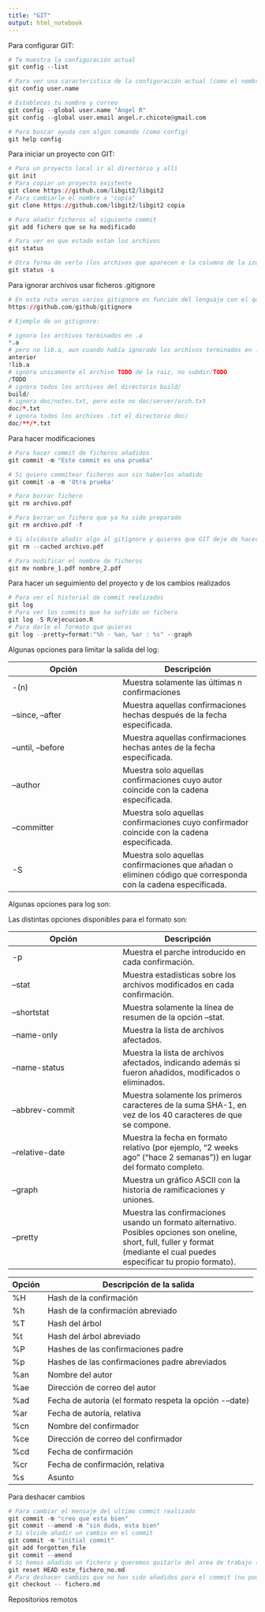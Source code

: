 ```yaml
---
title: "GIT"
output: html_notebook
---
```

Para configurar GIT:
```r
# Te muestra la configuración actual
git config --list

# Para ver una caracteristica de la configuración actual (como el nombre)
git config user.name

# Estableces tu nombre y correo
git config --global user.name "Ángel R"
git config --global user.email angel.r.chicote@gmail.com

# Para buscar ayuda con algún comando (como config)
git help config
```

Para iniciar un proyecto con GIT:
```r
# Para un proyecto local ir al directorio y alli
git init
# Para copiar un proyecto existente
git clone https://github.com/libgit2/libgit2
# Para cambiarle el nombre a "copia"
git clone https://github.com/libgit2/libgit2 copia

# Para añadir ficheros al siguiente commit 
git add fichero que se ha modificado

# Para ver en que estado estan los archivos
git status

# Otra forma de verlo (los archivos que aparecen e la columna de la izquierda estan preparados y los de la derecha estan sin peparar)
git status -s

```

Para ignorar archivos usar ficheros .gitignore
```r
# En esta ruta veras varios gitignore en función del lenguaje con el que estes.
https://github.com/github/gitignore

# Ejemplo de un gitignore:

# ignora los archivos terminados en .a
*.a
# pero no lib.a, aun cuando había ignorado los archivos terminados en .a en la linea
anterior
!lib.a
# ignora unicamente el archivo TODO de la raiz, no subdir/TODO
/TODO
# ignora todos los archivos del directorio build/
build/
# ignora doc/notes.txt, pero este no doc/server/arch.txt
doc/*.txt
# ignora todos los archivos .txt el directorio doc/
doc/**/*.txt
```

Para hacer modificaciones
```r
# Para hacer commit de ficheros añadidos
git commit -m "Este commit es una prueba"

# Si quiero commitear ficheros aun sin haberlos añadido
git commit -a -m 'Otra prueba'

# Para borrar fichero
git rm archivo.pdf

# Para borrar un fichero que ya ha sido preparado 
git rm archivo.pdf -f

# Si olvidaste añadir algo al gitignore y quieres que GIT deje de hacer un seguimiento de un fichero, pero manteniendolo en tu disco duro
git rm --cached archivo.pdf

# Para modificar el nombre de ficheros
git mv nombre_1.pdf nombre_2.pdf
```

Para hacer un seguimiento del proyecto y de los cambios realizados
```r
# Para ver el historial de commit realizados
git log
# Para ver los commits que ha sufrido un fichero
git log -S R/ejecucion.R
# Para darle el formato que quieras 
git log --pretty=format:"%h - %an, %ar : %s" --graph
```

Algunas opciones para limitar la salida del log:

|Opción               | Descripción|
| ----| ----- |
|-(n)                |Muestra solamente las últimas n confirmaciones|
|--since, --after                |Muestra aquellas confirmaciones hechas después de la fecha especificada.|
|--until, --before               | Muestra aquellas confirmaciones hechas antes de la fecha especificada.|
|--author               | Muestra solo aquellas confirmaciones cuyo autor coincide con la cadena especificada.|
|--committer               | Muestra solo aquellas confirmaciones cuyo confirmador coincide con la cadena especificada.|
|-S                |Muestra solo aquellas confirmaciones que añadan o eliminen código que corresponda con la cadena especificada.|

Algunas opciones para log son:


Las distintas opciones disponibles para el formato son:

|Opción           | Descripción|
| ----| ----- |
|-p               | Muestra el parche introducido en cada confirmación.|
|--stat           | Muestra estadísticas sobre los archivos modificados en cada confirmación.|
|--shortstat      | Muestra solamente la línea de resumen de la opción --stat.|
|--name-only      | Muestra la lista de archivos afectados.|
|--name-status    | Muestra la lista de archivos afectados, indicando además si fueron añadidos, modificados o eliminados.|
|--abbrev-commit  | Muestra solamente los primeros caracteres de la suma SHA-1, en vez de los 40 caracteres de que se compone.|
|--relative-date  | Muestra la fecha en formato relativo (por ejemplo, “2 weeks ago” (“hace 2 semanas”)) en lugar del formato completo.|
|--graph          | Muestra un gráfico ASCII con la historia de ramificaciones y uniones.|
|--pretty         | Muestra las confirmaciones usando un formato alternativo. Posibles opciones son oneline, short, full, fuller y format (mediante el cual puedes especificar tu propio formato).|

|Opción| Descripción de la salida|
| ----| ----- |
|%H  | Hash de la confirmación|
|%h  | Hash de la confirmación abreviado|
|%T  | Hash del árbol|
|%t  | Hash del árbol abreviado|
|%P  | Hashes de las confirmaciones padre|
|%p  | Hashes de las confirmaciones padre abreviados|
|%an |  Nombre del autor|
|%ae |  Dirección de correo del autor|
|%ad |  Fecha de autoría (el formato respeta la opción -–date)|
|%ar |  Fecha de autoría, relativa|
|%cn |  Nombre del confirmador|
|%ce |  Dirección de correo del confirmador|
|%cd |  Fecha de confirmación|
|%cr |  Fecha de confirmación, relativa|
|%s  | Asunto|


Para deshacer cambios
```r
# Para cambiar el mensaje del ultimo commit realizado 
git commit -m "creo que esta bien"
git commit --amend -m "sin duda, esta bien"
# Si olvide añadir un cambio en el commit
git commit -m "initial commit"
git add forgotten_file
git commit --amend
# Si hemos añadido un fichero y queremos quitarlo del area de trabajo (el unico cambio es que es fichero pasara a estar no preparado)
git reset HEAD este_fichero_no.md
# Para deshacer cambios que no han sido añadidos para el commit (no podras recuperar esos cambios, ya puedes estar seguro)
git checkout -- fichero.md
```

Repositorios remotos
